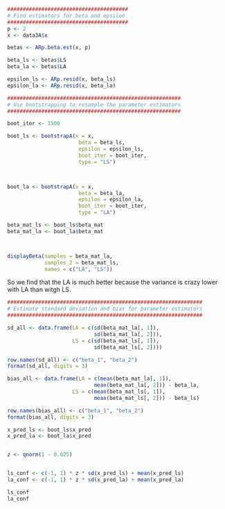 \section{Problem A: Comparing $AR(2)$ parameter estimators using resampling of residuals}

\subsection{1.}



```r
#######################################
# Find estimators for beta and epsilon
#######################################
p <- 2
x <- data3A$x

betas <- ARp.beta.est(x, p)

beta_ls <- betas$LS
beta_la <- betas$LA

epsilon_ls <- ARp.resid(x, beta_ls)
epsilon_la <- ARp.resid(x, beta_la)


```






```r
########################################################
# Use bootstrapping to resample the parameter estimators
########################################################

boot_iter <- 1500

boot_ls <- bootstrapA(x = x,
                       beta = beta_ls,
                       epsilon = epsilon_ls,
                       boot_iter = boot_iter,
                       type = "LS")



boot_la <- bootstrapA(x = x,
                       beta = beta_la,
                       epsilon = epsilon_la,
                       boot_iter = boot_iter,
                       type = "LA")

beta_mat_ls <- boot_ls$beta_mat
beta_mat_la <- boot_la$beta_mat



displayBeta(samples = beta_mat_la,
            samples_2 = beta_mat_ls,
            names = c("LA", "LS"))

```

So we find that the LA is much better because the variance is crazy lower with LA than witgh LS.

```r
###############################################################
# Estimate standard deviation and bias for parameter estimators
###############################################################

sd_all <- data.frame(LA = c(sd(beta_mat_la[, 1]),
                            sd(beta_mat_la[, 2])),
                     LS = c(sd(beta_mat_ls[, 1]),
                            sd(beta_mat_ls[, 2])))

row.names(sd_all) <- c("beta_1", "beta_2")
format(sd_all, digits = 3)

bias_all <- data.frame(LA = c(mean(beta_mat_la[, 1]),
                            mean(beta_mat_la[, 2])) - beta_la,
                     LS = c(mean(beta_mat_ls[, 1]),
                            mean(beta_mat_ls[, 2])) - beta_ls)

row.names(bias_all) <- c("beta_1", "beta_2")
format(bias_all, digits = 3)

```

```r

x_pred_ls <- boot_ls$x_pred
x_pred_la <- boot_la$x_pred


z <- qnorm(1 - 0.025)


ls_conf <- c(-1, 1) * z * sd(x_pred_ls) + mean(x_pred_ls)
la_conf <- c(-1, 1) * z * sd(x_pred_la) + mean(x_pred_la)

ls_conf
la_conf
```


